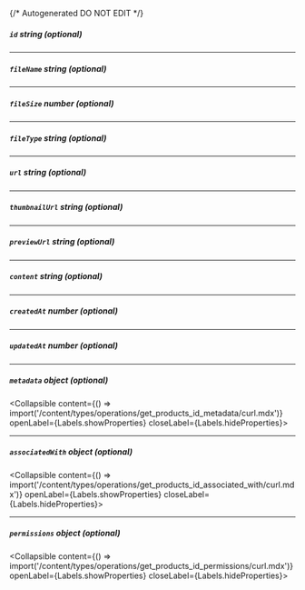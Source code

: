 {/* Autogenerated DO NOT EDIT  */}

##### `id` _string (optional)_

---
##### `fileName` _string (optional)_

---
##### `fileSize` _number (optional)_

---
##### `fileType` _string (optional)_

---
##### `url` _string (optional)_

---
##### `thumbnailUrl` _string (optional)_

---
##### `previewUrl` _string (optional)_

---
##### `content` _string (optional)_

---
##### `createdAt` _number (optional)_

---
##### `updatedAt` _number (optional)_

---
##### `metadata` _object (optional)_
<Collapsible content={() => import('/content/types/operations/get_products_id_metadata/curl.mdx')} openLabel={Labels.showProperties} closeLabel={Labels.hideProperties}>
</Collapsible>

---
##### `associatedWith` _object (optional)_
<Collapsible content={() => import('/content/types/operations/get_products_id_associated_with/curl.mdx')} openLabel={Labels.showProperties} closeLabel={Labels.hideProperties}>
</Collapsible>

---
##### `permissions` _object (optional)_
<Collapsible content={() => import('/content/types/operations/get_products_id_permissions/curl.mdx')} openLabel={Labels.showProperties} closeLabel={Labels.hideProperties}>
</Collapsible>



